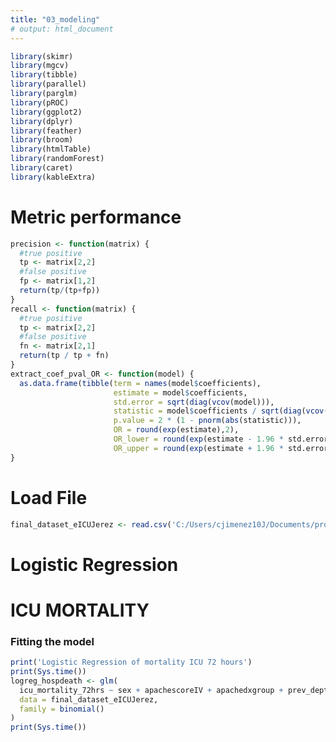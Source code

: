 ```yaml
---
title: "03_modeling"
# output: html_document
---
```

```r
library(skimr)
library(mgcv)
library(tibble)
library(parallel)
library(parglm)
library(pROC)
library(ggplot2)
library(dplyr)
library(feather)
library(broom)
library(htmlTable)
library(randomForest)
library(caret)
library(kableExtra)
```
# Metric performance
```r
precision <- function(matrix) {
  #true positive
  tp <- matrix[2,2]
  #false positive
  fp <- matrix[1,2]
  return(tp/(tp+fp))
}
recall <- function(matrix) {
  #true positive
  tp <- matrix[2,2]
  #false positive
  fn <- matrix[2,1]
  return(tp / tp + fn)
}
extract_coef_pval_OR <- function(model) {
  as.data.frame(tibble(term = names(model$coefficients),
                       estimate = model$coefficients,
                       std.error = sqrt(diag(vcov(model))),
                       statistic = model$coefficients / sqrt(diag(vcov(model))),
                       p.value = 2 * (1 - pnorm(abs(statistic))),
                       OR = round(exp(estimate),2),
                       OR_lower = round(exp(estimate - 1.96 * std.error),2),
                       OR_upper = round(exp(estimate + 1.96 * std.error),2)))
}
```
# Load File
```r
final_dataset_eICUJerez <- read.csv('C:/Users/cjimenez10J/Documents/projects/eicu_mort_72h/figures/selected_data.csv')
```
# Logistic Regression
# ICU MORTALITY
### Fitting the model
```r
print('Logistic Regression of mortality ICU 72 hours')
print(Sys.time())
logreg_hospdeath <- glm(
  icu_mortality_72hrs ~ sex + apachescoreIV + apachedxgroup + prev_dept_los_hrs + prev_dept,albumin_clear + bilirubin_clear + BUN_clear + calcium_clear + creatinine_clear + glucose_clear + bicarbonate_clear + TotalCO2_clear + hematocrit_clear + hemoglobin_clear + INR_clear + lactate_clear + platelets_clear + potassium_clear + ptt_clear + sodium_clear + wbc_clear + bands_clear + alt_clear + ast_clear + alp_clear + heartrate_clear + respiratoryrate_clear + spo2_clear + nibp_systolic_clear + nibp_diastolic_clear + nibp_mean_clear + temperature_clear + ibp_systolic_clear + ibp_diastolic_clear + ibp_mean_clear + norepinephrine + epinephrine + dopamine + dobutamine + phenylephrine + vasopressin + milrinone + heparin + warfarin,
  data = final_dataset_eICUJerez,
  family = binomial()
)
print(Sys.time())
```

